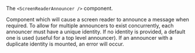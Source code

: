 The `<ScreenReaderAnnouncer />` component.

Component which will cause a screen reader to announce a message when required.
To allow for multiple announcers to exist concurrently, each announcer must have a unique identity.
If no identity is provided, a default one is used (useful for a top level announcer).
If an announcer with a duplicate identity is mounted, an error will occur.